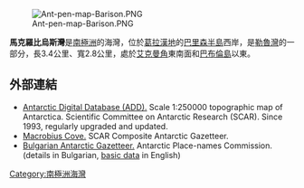[[Image:Ant-pen-map-Barison.PNG|thumb]]

'''馬克羅比烏斯灣'''是[[南極洲|南極洲]]的海灣，位於[[葛拉漢地|葛拉漢地]]的[[巴里森半島|巴里森半島]]西岸，是[[勒魯灣|勒魯灣]]的一部分，長3.4公里、寬2.8公里，處於[[艾克曼角|艾克曼角]]東南面和[[巴布倫島|巴布倫島]]以東。

{{coord|65|37|05|S|64|07|10|W|display=title}}

==外部連結==
* [http://www.add.scar.org Antarctic Digital Database (ADD).] {{Wayback|url=http://www.add.scar.org/ |date=20170305000653 }} Scale 1:250000 topographic map of Antarctica. Scientific Committee on Antarctic Research (SCAR). Since 1993, regularly upgraded and updated.
* [https://data.aad.gov.au/aadc/gaz/scar/display_name.cfm?gaz_id=137675 Macrobius Cove.] {{Wayback|url=https://data.aad.gov.au/aadc/gaz/scar/display_name.cfm?gaz_id=137675 |date=20170922100411 }} SCAR Composite Antarctic Gazetteer.
* [http://apcbg.org/gazet-bg.doc Bulgarian Antarctic Gazetteer.] {{Wayback|url=http://apcbg.org/gazet-bg.doc |date=20131012104624 }} Antarctic Place-names Commission. (details in Bulgarian, [http://apcbg.org/gazet.htm basic data] {{Wayback|url=http://apcbg.org/gazet.htm |date=20160304071225 }} in English)

{{DEFAULTSORT:Macrobius Cove}}
[[Category:南極洲海灣|Category:南極洲海灣]]


{{GrahamCoast-geo-stub}}